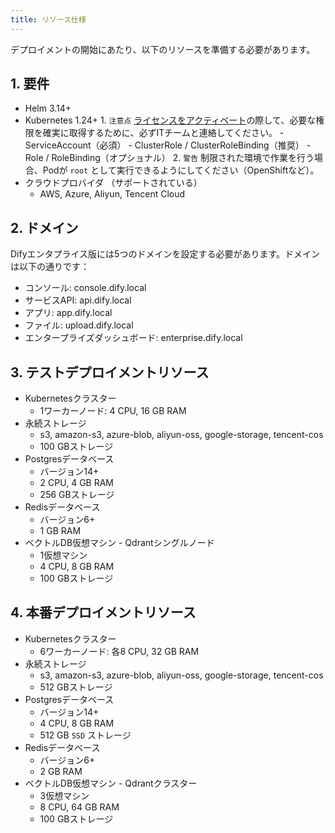 ```yaml
---
title: リソース仕様
---
```


デプロイメントの開始にあたり、以下のリソースを準備する必要があります。

## 1. 要件
- Helm 3.14+
- Kubernetes 1.24+
    <Warning>
        1. `注意点` [ライセンスをアクティベート](/ja-jp/deployment/license-activation)の際して、必要な権限を確実に取得するために、必ずITチームと連絡してください。
            - ServiceAccount（必須）
            - ClusterRole / ClusterRoleBinding（推奨）
            - Role / RoleBinding（オプショナル）
        2. `警告` 制限された環境で作業を行う場合、Podが `root` として実行できるようにしてください（OpenShiftなど）。
    </Warning>
- クラウドプロバイダ （サポートされている）
    - AWS, Azure, Aliyun, Tencent Cloud

## 2. ドメイン
Difyエンタプライス版には5つのドメインを設定する必要があります。ドメインは以下の通りです：
- コンソール: console.dify.local
- サービスAPI: api.dify.local
- アプリ: app.dify.local
- ファイル: upload.dify.local
- エンタープライズダッシュボード: enterprise.dify.local

## 3. テストデプロイメントリソース
- Kubernetesクラスター
    - 1ワーカーノード: 4 CPU, 16 GB RAM
- 永続ストレージ
    - s3, amazon-s3, azure-blob, aliyun-oss, google-storage, tencent-cos
    - 100 GBストレージ
- Postgresデータベース
    - バージョン14+
    - 2 CPU, 4 GB RAM
    - 256 GBストレージ
- Redisデータベース
    - バージョン6+
    - 1 GB RAM
- ベクトルDB仮想マシン - Qdrantシングルノード
    - 1仮想マシン
    - 4 CPU, 8 GB RAM
    - 100 GBストレージ

## 4. 本番デプロイメントリソース
- Kubernetesクラスター
    - 6ワーカーノード: 各8 CPU, 32 GB RAM
- 永続ストレージ
    - s3, amazon-s3, azure-blob, aliyun-oss, google-storage, tencent-cos
    - 512 GBストレージ
- Postgresデータベース
    - バージョン14+
    - 4 CPU, 8 GB RAM
    - 512 GB `SSD` ストレージ
- Redisデータベース
    - バージョン6+
    - 2 GB RAM
- ベクトルDB仮想マシン - Qdrantクラスター
    - 3仮想マシン
    - 8 CPU, 64 GB RAM
    - 100 GBストレージ
